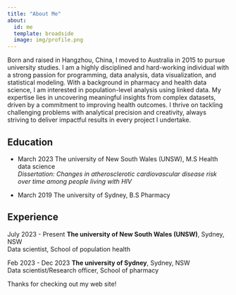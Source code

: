 ```yaml
---
title: "About Me"
about:
  id: me
  template: broadside
  image: img/profile.png
---
```


:::{#me}

Born and raised in Hangzhou, China, I moved to Australia in 2015 to pursue university studies. I am a highly disciplined and hard-working individual with a strong passion for programming, data analysis, data visualization, and statistical modeling. With a background in pharmacy and health data science, I am interested in population-level analysis using linked data. My expertise lies in uncovering meaningful insights from complex datasets, driven by a commitment to improving health outcomes. I thrive on tackling challenging problems with analytical precision and creativity, always striving to deliver impactful results in every project I undertake.


## Education
* March 2023 The university of New South Wales (UNSW), M.S Health data science <br>
*Dissertation: Changes in atherosclerotic cardiovascular disease risk over time among people living with HIV*

* March 2019 The university of Sydney, B.S Pharmacy

## Experience
July 2023 - Present **The university of New South Wales (UNSW)**, Sydney, NSW <br>
                     Data scientist, School of population health
                     
Feb 2023 - Dec 2023 **The university of Sydney**, Sydney, NSW <br>
                    Data scientist/Research officer, School of pharmacy
:::

Thanks for checking out my web site!
